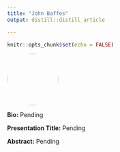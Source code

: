 ```yaml
---
title: "John Baffes"
output: distill::distill_article

---
```


```r
knitr::opts_chunk$set(echo = FALSE)
```


:::float-left

<img src="images/John_Baffes.png" style="width: 120px; height: 120px; object-fit: cover; border-radius: 50%;">

**Bio:** Pending 

**Presentation Title:** Pending

**Abstract:** Pending

:::









